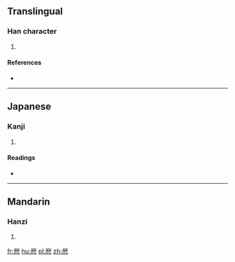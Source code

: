 ==Translingual==

===Han character===
{{Han char|rn=27|rad=厂|as=12|sn=14|four=|canj=MDDI}}

# {{defn|Han|sort=厂12}}

====References====
* {{Han ref|kx=0162.441|dkj=03016|hdz=80007.190|uh=53AF|ud=21423}}

----

==Japanese==

===Kanji===
{{ja-kanji|grade=|rs=厂12}}

# {{defn|lang=ja|sort=厂12}}

====Readings====
* {{ja-readings|on=[[れき]] (reki)|kun=[[こよみ]] (koyomi)}}

----

==Mandarin==

===Hanzi===
{{cmn-hanzi|pin=[[lì]] ([[li4]])|wg=li<sup>4</sup>}}

# {{defn|lang=cmn|sort=厂12}}

[[fr:厯]]
[[hu:厯]]
[[pl:厯]]
[[zh:厯]]